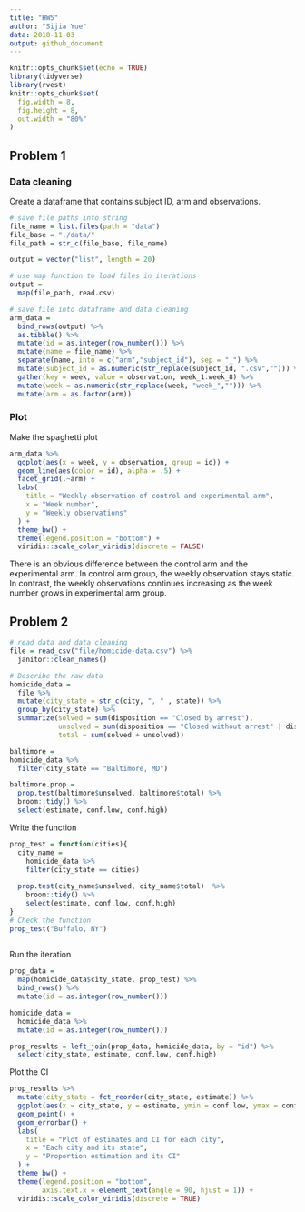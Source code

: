 ```yaml
---
title: "HW5"
author: "Sijia Yue"
data: 2018-11-03
output: github_document
---
```


```r
knitr::opts_chunk$set(echo = TRUE)
library(tidyverse)
library(rvest)
knitr::opts_chunk$set(
  fig.width = 8,
  fig.height = 8,
  out.width = "80%"
)
```

## Problem 1
### Data cleaning
Create a dataframe that contains subject ID, arm and observations.
```r
# save file paths into string
file_name = list.files(path = "data")
file_base = "./data/"
file_path = str_c(file_base, file_name)

output = vector("list", length = 20)

# use map function to load files in iterations
output = 
  map(file_path, read.csv) 

# save file into dataframe and data cleaning
arm_data = 
  bind_rows(output) %>% 
  as.tibble() %>% 
  mutate(id = as.integer(row_number())) %>% 
  mutate(name = file_name) %>% 
  separate(name, into = c("arm","subject_id"), sep = "_") %>% 
  mutate(subject_id = as.numeric(str_replace(subject_id, ".csv",""))) %>% 
  gather(key = week, value = observation, week_1:week_8) %>% 
  mutate(week = as.numeric(str_replace(week, "week_",""))) %>% 
  mutate(arm = as.factor(arm))
```

### Plot
Make the spaghetti plot
```r
arm_data %>% 
  ggplot(aes(x = week, y = observation, group = id)) +
  geom_line(aes(color = id), alpha = .5) +
  facet_grid(.~arm) +
  labs(
    title = "Weekly observation of control and experimental arm",
    x = "Week number",
    y = "Weekly observations"
  ) +
  theme_bw() +
  theme(legend.position = "bottom") +
  viridis::scale_color_viridis(discrete = FALSE)
```
There is an obvious difference between the control arm and the experimental arm. In control arm group, the weekly observation stays static. In contrast, the weekly observations continues increasing as the week number grows in experimental arm group.

## Problem 2

```r
# read data and data cleaning
file = read_csv("file/homicide-data.csv") %>% 
  janitor::clean_names() 

# Describe the raw data
homicide_data = 
  file %>% 
  mutate(city_state = str_c(city, ", " , state)) %>% 
  group_by(city_state) %>% 
  summarize(solved = sum(disposition == "Closed by arrest"), 
            unsolved = sum(disposition == "Closed without arrest" | disposition == "Open/No arrest"),
            total = sum(solved + unsolved)) 

```


```r
baltimore = 
homicide_data %>% 
  filter(city_state == "Baltimore, MD")

baltimore.prop = 
  prop.test(baltimore$unsolved, baltimore$total) %>% 
  broom::tidy() %>% 
  select(estimate, conf.low, conf.high)
```

Write the function
```r
prop_test = function(cities){
  city_name = 
    homicide_data %>% 
    filter(city_state == cities) 
  
  prop.test(city_name$unsolved, city_name$total)  %>% 
    broom::tidy() %>% 
    select(estimate, conf.low, conf.high)
}
# Check the function
prop_test("Buffalo, NY")
 
```

Run the iteration
```r
prop_data = 
  map(homicide_data$city_state, prop_test) %>% 
  bind_rows() %>% 
  mutate(id = as.integer(row_number()))

homicide_data = 
  homicide_data %>% 
  mutate(id = as.integer(row_number()))

prop_results = left_join(prop_data, homicide_data, by = "id") %>% 
  select(city_state, estimate, conf.low, conf.high)
```

Plot the CI
```r
prop_results %>% 
  mutate(city_state = fct_reorder(city_state, estimate)) %>% 
  ggplot(aes(x = city_state, y = estimate, ymin = conf.low, ymax = conf.high, color = city_state)) +
  geom_point() +
  geom_errorbar() +
  labs(
    title = "Plot of estimates and CI for each city",
    x = "Each city and its state",
    y = "Proportion estimation and its CI"
  ) +
  theme_bw() +
  theme(legend.position = "bottom",
        axis.text.x = element_text(angle = 90, hjust = 1)) +
  viridis::scale_color_viridis(discrete = TRUE)
```
